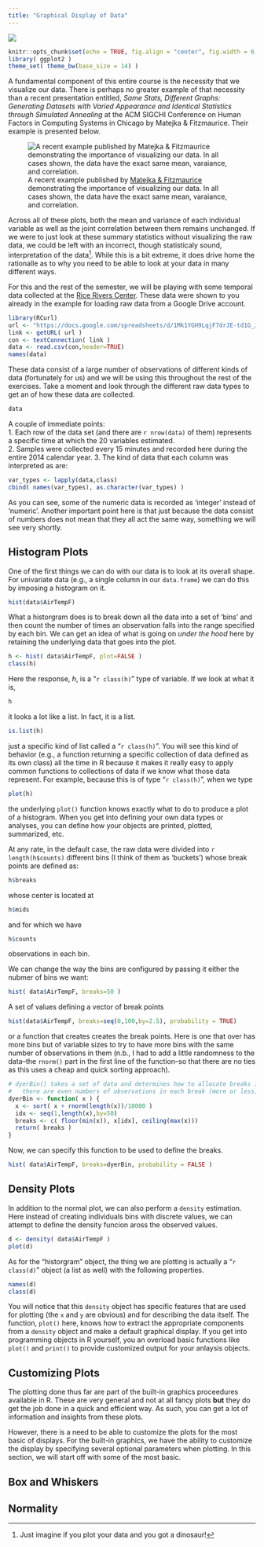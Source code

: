```yaml
---
title: "Graphical Display of Data"
---
```


<div class="chapter_image"><img src="./media/RRC2_pier2_winter.jpg"></div>

```r
knitr::opts_chunk$set(echo = TRUE, fig.align = "center", fig.width = 6, fig.height=5, warning=FALSE, message=FALSE)
library( ggplot2 )
theme_set( theme_bw(base_size = 14) )
```


A fundamental component of this entire course is the necessity that we visualize our data.  There is perhaps no greater example of that necessity than a recent presentation entitled, *Same Stats, Different Graphs: Generating Datasets with Varied Appearance and Identical Statistics through Simulated Annealing* at the ACM SIGCHI Conference on Human Factors in Computing Systems in Chicago by Matejka & Fitzmaurice.  Their example is presented below.

![A recent example published by [Matejka & Fitzmaurice](https://www.autodeskresearch.com/publications/samestats) demonstrating the importance of visualizing our data.  In all cases shown, the data have the exact same mean, varaiance, and correlation.](./media/DinoSequentialSmaller.gif)

Across all of these plots, both the mean and variance of each individual variable as well as the joint correlation between them remains unchanged.  If we were to just look at these summary statistics without visualizing the raw data, we could be left with an incorrect, though statisticaly sound, interpretation of the data^[Just imagine if you plot your data and you got a dinosaur!].  While this is a bit extreme, it does drive home the rationalle as to why you need to be able to look at your data in many different ways.

For this and the rest of the semester, we will be playing with some temporal data collected at the [Rice Rivers Center](http://ricerivers.vcu.edu/).  These data were shown to you already in the example for loading raw data from a Google Drive account.


```r
library(RCurl)
url <- "https://docs.google.com/spreadsheets/d/1Mk1YGH9LqjF7drJE-td1G_JkdADOU0eMlrP01WFBT8s/pub?gid=0&single=true&output=csv"
link <- getURL( url )
con <- textConnection( link )
data <- read.csv(con,header=TRUE)
names(data)
```

These data consist of a large number of observations of different kinds of data (fortunately for us) and we will be using this throughout the rest of the exercises.  Take a moment and look through the different raw data types to get an of how these data are collected.  

```r
data
```

A couple of immediate points:  
1. Each row of the data set (and there are `r nrow(data)` of them) represents a specific time at which the 20 variables estimated.  
2. Samples were collected every 15 minutes and recorded here during the entire 2014 calendar year.
3. The kind of data that each column was interpreted as are:
```r
var_types <- lapply(data,class)
cbind( names(var_types), as.character(var_types) )
```

As you can see, some of the numeric data is recorded as 'integer' instead of 'numeric'.  Another important point here is that just because the data consist of numbers does not mean that they all act the same way, something we will see very shortly.

## Histogram Plots

One of the first things we can do with our data is to look at its overall shape. For univariate data (e.g., a single column in our `data.frame`) we can do this by imposing a histogram on it.

```r
hist(data$AirTempF)
```

What a historgram does is to break down all the data into a set of 'bins' and then count the number of times an observation falls into the range specified by each bin.  We can get an idea of what is going on *under the hood* here by retaining the underlying data that goes into the plot.  

```r
h <- hist( data$AirTempF, plot=FALSE )
class(h)
```

Here the response, $h$, is a "`r class(h)`" type of variable.  If we look at what it is, 

```r
h
```

it looks a lot like a list.  In fact, it is a list.

```r
is.list(h)
```

just a specific kind of list called a "`r class(h)`".  You will see this kind of behavior (e.g., a function returning a specific collection of data defined as its own class) all the time in R because it makes it really easy to apply common functions to collections of data if we know what those data represent.  For example, because this is of type "`r class(h)`", when we type 

```r
plot(h)
```

the underlying `plot()` function knows exactly what to do to produce a plot of a histogram.  When you get into defining your own data types or analyses, you can define how your objects are printed, plotted, summarized, etc. 

At any rate, in the default case, the raw data were divided into `r length(h$counts)` different bins (I think of them as 'buckets') whose break points are defined as:

```r
h$breaks
```

whose center is located at 

```r
h$mids
```

and for which we have 

```r
h$counts
```

observations in each bin.

We can change the way the bins are configured by passing it either the nubmer of bins we want:

```r
hist( data$AirTempF, breaks=50 )
```

A set of values defining a vector of break points

```r
hist(data$AirTempF, breaks=seq(0,100,by=2.5), probability = TRUE)
```

or a function that creates creates the break points. Here is one that over has more bins but of variable sizes to try to have more bins with the same number of observations in them (n.b., I had to add a little randomness to the data--the `rnorm()` part in the first line of the function--so that there are no ties as this uses a cheap and quick sorting approach).

```r
# dyerBin() takes a set of data and determines how to allocate breaks in the data so that
#   there are even numbers of observations in each break (more or less).
dyerBin <- function( x ) {
  x <- sort( x + rnorm(length(x))/10000 )
  idx <- seq(1,length(x),by=50)
  breaks <- c( floor(min(x)), x[idx], ceiling(max(x)))
  return( breaks )
}
```

Now, we can specify this function to be used to define the breaks.

```r
hist( data$AirTempF, breaks=dyerBin, probability = FALSE )
```

## Density Plots

In addition to the normal plot, we can also perform a `density` estimation. Here instead of creating individuals bins with discrete values, we can attempt to define the density funcion aross the observed values.

```r
d <- density( data$AirTempF )
plot(d)
```

As for the "historgram" object, the thing we are plotting is actually a "`r class(d)`" object (a list as well) with the following properties.

```r
names(d)
class(d)
```

You will notice that this `density` object has specific features that are used for plotting (the `x` and `y` are obvious) and for describing the data itself.  The function, `plot()` here, knows how to extract the appropriate components from a `density` object and make a default graphical display.  If you get into programming objects in R yourself, you an overload basic functions like `plot()` and `print()` to provide customized output for your anlaysis objects.

 

## Customizing Plots

The plotting done thus far are part of the built-in graphics proceedures available in R.  These are very general and not at all fancy plots **but** they do get the job done in a quick and efficient way.  As such, you can get a lot of information and insights from these plots.  

However, there is a need to be able to customize the plots for the most basic of displays.  For the built-in graphics, we have the ability to customize the display by specifying several optional parameters when plotting.  In this section, we will start off with some of the most basic.




## Box and Whiskers



## Normality





